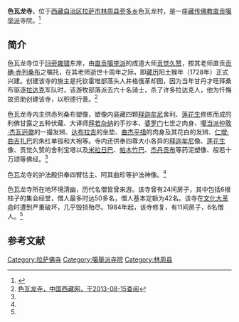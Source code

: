 {{Infobox Tibetan Buddhist monastery
|name =色瓦龙寺
|image =
|image size = 250px
|alt = 
|caption = 
|t=
|w=
|to = 
|ipa={{IPA|}}
|z=
|thdl=
|e=
|tc=色瓦龍寺
|s=色瓦龙寺
|p=
|m=
|k=
|pushpin_map = 
|latd =  | latm =  | lats =  | latNS = 
|longd=  | longm= | longs =| longEW = 
|iso_region = 
|map_caption = 
|mapsize = 
|location_country = 中国
|location = {{CHN}}[[西藏自治区|西藏自治区]][[拉萨市|拉萨市]][[林周县|林周县]]
|coordinates_display =
|founded_by = 
|date_founded =
|date_renovated =
|sect = [[直贡噶举派|直贡噶举派]]
|mather =
|children =
|dedicated_to = 
|tulku =
|head_lama = 
|head_mgh =
|no._of_monks = 
|architecture = 
|festivals =
|footnotes = 
}}

'''色瓦龙寺'''，位于[[西藏自治区|西藏自治区]][[拉萨市|拉萨市]][[林周县|林周县]][[旁多乡|旁多乡]]色瓦龙村，是一座[[藏传佛教|藏传佛教]][[直贡噶举派|直贡噶举派]]寺院。<ref>{{Cite web |url=http://www1.wubaiyi.com/index.php?m=content&c=index&a=show&catid=9&id=292072 |title=拉萨市林周县觉旦寺、色瓦龙寺、纳嘎寺、边嘎寺、巴杂寺公路工程中标公告，伍佰亿公路信息网，2012-09-25 |accessdate=2013-08-16 |archive-date=2016-03-09 |archive-url=https://web.archive.org/web/20160309022939/http://www.wubaiyi.com/index.php?a=show&c=index&catid=9&id=292072&m=content |dead-url=yes }}</ref>

==简介==
色瓦龙寺位于[[玛旁雍错|玛旁雍错]]东岸，由[[直贡噶举派|直贡噶举派]]的成道大师[[贡觉久赞|贡觉久赞]]，按其老师直贡[[贡确·赤列桑布|贡确·赤列桑布]]之嘱托，在其老师逝世十周年之际，即[[藏历|藏历]]阳土猴年（1728年）正式兴建。创建该寺的施主是托钦霍堆部落头人井格俄革却图，因为当年甘丹才旺拜桑布驱逐[[拉达克|拉达克]]军队时，该游牧部落派去六十名骑士，杀了许多拉达克人，他为忏悔故资助创建该寺，以积德行善。<ref name=zgxzw>[http://www.tibet.cn/newzt/rsxzzt/xzsm/t20050725_44094.htm 色瓦龙寺，中国西藏网，于2013-08-15查阅]</ref>

色瓦龙寺内主供赤列桑布塑像，塑像内装藏四颗[[释迦牟尼|释迦牟尼]]舍利、[[莲花生|莲花生]]修练而成的利佛甘露之五种伏藏、大译师[[拜若杂纳|拜若杂纳]]的手抄本、[[婆罗门|婆罗门]]七世之肉身、[[噶当派|噶当派]][[仲敦巴|仲敦·杰瓦迥鼐]]的一撮发辫、[[达布拉吉|达布拉吉]]的坐垫、[[曲杰平措|曲杰平措]]的肉身及其花白的发辫、[[仁增·曲吉扎巴|仁增·曲吉扎巴]]的朱红单钹和大袍等。寺内还供奉四尊大小各异的[[释迦牟尼|释迦牟尼]]像、[[莲花生|莲花生]]像、贡觉久赞的舍利宝塔以及[[米拉日巴|米拉日巴]]、[[帕木竹巴|帕木竹巴]]、[[杰丹贡布|杰丹贡布]]等药泥塑像、般若十万颂等佛经。<ref name=zgxzw/>

色瓦龙寺的护法殿供奉四臂怙主、阿其曲珍等护法神像。<ref name=zgxzw/>

色瓦龙寺所在地环境清幽，历代名僧皆曾来游。该寺曾有24间房子，其中包括6根柱子的集会经堂，僧人最多时达50多名，僧人基本定额为42名。该寺在[[文化大革命|文化大革命]]时遭到严重破坏，几乎毁损殆尽。1984年起，该寺修复，有11间房子，6名僧人。<ref name=zgxzw/>

==参考文献==
{{reflist}}

{{拉萨地标}}
[[Category:拉萨佛寺|Category:拉萨佛寺]]
[[Category:噶舉派寺院|Category:噶舉派寺院]]
[[Category:林周县|Category:林周县]]